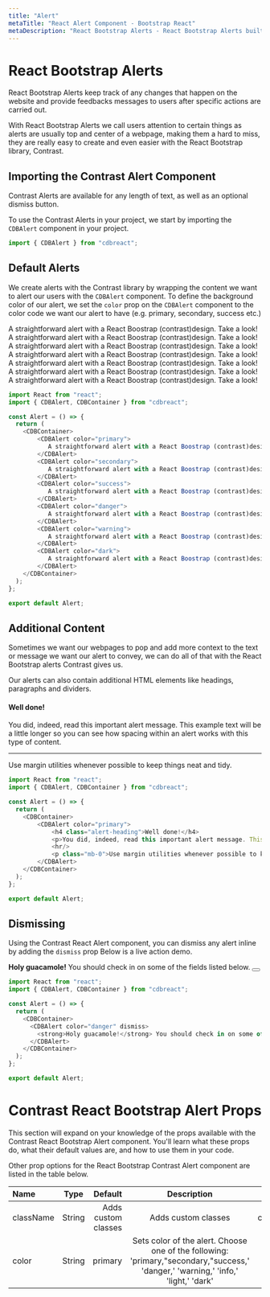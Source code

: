 ```yaml
---
title: "Alert"
metaTitle: "React Alert Component - Bootstrap React"
metaDescription: "React Bootstrap Alerts - React Bootstrap Alerts built with the latest Bootstrap 5 monitor the webpages and provide useful feedbacks. "
---
```



# React Bootstrap Alerts

React Bootstrap Alerts keep track of any changes that happen on the website and provide feedbacks messages to users after specific actions are carried out. 

With React Bootstrap Alerts we call users attention to certain things as alerts are usually top and center of a webpage, making them a hard to miss, they are really easy to create and even easier with the React Bootstrap library, Contrast.

## Importing the Contrast Alert Component

Contrast Alerts are available for any length of text, as well as an optional dismiss button. 

To use the Contrast Alerts in your project, we start by importing the `CDBAlert` component in your project.

```javascript
import { CDBAlert } from "cdbreact";

```

## Default Alerts

We create alerts with the Contrast library by wrapping the content we want to alert our users with the `CDBAlert` component. To define the background color of our alert, we set the `color` prop on the `CDBAlert` component to the color code we want our alert to have (e.g. primary, secondary, success etc.)



  <div
    class="alert alert-primary"
    style="width: 100%;"
    role="alert"
  >
    A straightforward alert with a React Boostrap (contrast)design. Take a look!
  </div>
  <div
    class="alert alert-secondary"
    style="width: 100%"
    role="alert"
  >
    A straightforward alert with a React Boostrap (contrast)design. Take a look!
  </div>
  <div
    class="alert alert-success"
    style="width: 100%"
    role="alert"
  >
   A straightforward alert with a React Boostrap (contrast)design. Take a look!
  </div>
  <div
    class="alert alert-danger"
    style="width: 100%"
    role="alert"
  >
     A straightforward alert with a React Boostrap (contrast)design. Take a look!
  </div>
  <div
    class="alert alert-warning"
    style="width: 100%"
    role="alert"
  >
     A straightforward alert with a React Boostrap (contrast)design. Take a look!
  </div>
  <div class="alert alert-info" style="width: 100%" role="alert">
     A straightforward alert with a React Boostrap (contrast)design. Take a look!
  </div>

  <div class="alert alert-dark" style="width: 100%" role="alert">
     A straightforward alert with a React Boostrap (contrast)design. Take a look!
  </div>

```javascript
import React from "react";
import { CDBAlert, CDBContainer } from "cdbreact";

const Alert = () => {
  return (
    <CDBContainer>
        <CDBAlert color="primary">
           A straightforward alert with a React Boostrap (contrast)design. Take a look!
        </CDBAlert>
        <CDBAlert color="secondary">
           A straightforward alert with a React Boostrap (contrast)design. Take a look!
        </CDBAlert>
        <CDBAlert color="success">
           A straightforward alert with a React Boostrap (contrast)design. Take a look!
        </CDBAlert>
        <CDBAlert color="danger">
           A straightforward alert with a React Boostrap (contrast)design. Take a look!
        </CDBAlert>
        <CDBAlert color="warning">
           A straightforward alert with a React Boostrap (contrast)design. Take a look!
        </CDBAlert>
        <CDBAlert color="dark">
           A straightforward alert with a React Boostrap (contrast)design. Take a look!
        </CDBAlert>
    </CDBContainer>
  );
};

export default Alert;
```

## Additional Content

Sometimes we want our webpages to pop and add more context to the text or message we want our alert to convey, we can do all of that with the React Bootstrap alerts Contrast gives us.

Our alerts can also contain additional HTML elements like headings, paragraphs and dividers.


  <div
    class="alert alert-primary"
    style="width: 100%;"
    role="alert"
  >
    <h4 class="alert-heading">Well done!</h4>
    <p>You did, indeed, read this important alert message. This example text will be a little longer so you can see how spacing within an alert works with this type of content.</p>
    <hr></hr>
    <p class="mb-0">Use margin utilities whenever possible to keep things neat and tidy.</p>
  </div>


```javascript
import React from "react";
import { CDBAlert, CDBContainer } from "cdbreact";

const Alert = () => {
  return (
    <CDBContainer>
        <CDBAlert color="primary">
            <h4 class="alert-heading">Well done!</h4>
            <p>You did, indeed, read this important alert message. This example text will be a little longer so you can see how spacing within an alert works with this type of content</p>
            <hr/>
            <p class="mb-0">Use margin utilities whenever possible to keep things neat and tidy</p>
        </CDBAlert>
    </CDBContainer>
  );
};

export default Alert;
```

## Dismissing

Using the Contrast React Alert component, you can dismiss any alert inline by adding the `dismiss` prop Below is a live action demo.

<div>
    <div
      class="alert alert-danger alert-dismissible fade show"
      role="alert"
    >
      <strong>Holy guacamole!</strong> You should check in on some of the fields listed below.
      <button
        type="button"
        class="btn-close"
        data-dismiss="alert"
        aria-label="Close"
      ></button>
    </div>
  </div>

```javascript
import React from "react";
import { CDBAlert, CDBContainer } from "cdbreact";

const Alert = () => {
  return (
    <CDBContainer>
      <CDBAlert color="danger" dismiss>
        <strong>Holy guacamole!</strong> You should check in on some of the fields listed below.
      </CDBAlert>
    </CDBContainer>
  );
};

export default Alert;
```
# Contrast React Bootstrap Alert Props

This section will expand on your knowledge of the props available with the Contrast React Bootstrap Alert component. You'll learn what these props do, what their default values are, and how to use them in your code.

Other prop options for the React Bootstrap Contrast Alert component are listed in the table below.


| Name            | Type        | Default      |   Description| Example      |
| :------------- | :----------: | -----------: | :----------: | -----------: |
|  className     | String       | Adds custom classes             |Adds custom classes	      |     <CDBAlert className="myClass" ... />  |
| color          | String       | primary      | Sets color of the alert. Choose one of the following: 'primary,"secondary,"success,' 'danger,' 'warning,' 'info,' 'light,' 'dark' | <CDBAlert color="primary" ... />  |

